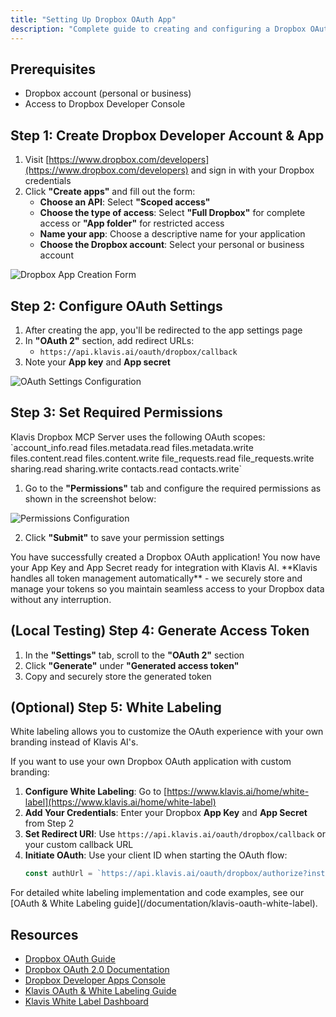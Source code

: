 ```yaml
---
title: "Setting Up Dropbox OAuth App"
description: "Complete guide to creating and configuring a Dropbox OAuth application"
---
```


## Prerequisites

- Dropbox account (personal or business)
- Access to Dropbox Developer Console

## Step 1: Create Dropbox Developer Account & App

1. Visit [https://www.dropbox.com/developers](https://www.dropbox.com/developers) and sign in with your Dropbox credentials
2. Click **"Create apps"** and fill out the form:
   - **Choose an API**: Select **"Scoped access"**
   - **Choose the type of access**: Select **"Full Dropbox"** for complete access or **"App folder"** for restricted access
   - **Name your app**: Choose a descriptive name for your application
   - **Choose the Dropbox account**: Select your personal or business account

<img src="/images/knowledge-base/dropbox_oauth_app/step1_create_app.png" alt="Dropbox App Creation Form" />

## Step 2: Configure OAuth Settings

1. After creating the app, you'll be redirected to the app settings page
2. In **"OAuth 2"** section, add redirect URLs:
   - `https://api.klavis.ai/oauth/dropbox/callback`
3. Note your **App key** and **App secret** 

<img src="/images/knowledge-base/dropbox_oauth_app/step2_oauth_settings.png" alt="OAuth Settings Configuration" />

## Step 3: Set Required Permissions

<Note>
Klavis Dropbox MCP Server uses the following OAuth scopes: `account_info.read files.metadata.read files.metadata.write files.content.read files.content.write file_requests.read file_requests.write sharing.read sharing.write contacts.read contacts.write`
</Note>

1. Go to the **"Permissions"** tab and configure the required permissions as shown in the screenshot below:
<img src="/images/knowledge-base/dropbox_oauth_app/step3_permissions.png" alt="Permissions Configuration" />


2. Click **"Submit"** to save your permission settings

<Check>
You have successfully created a Dropbox OAuth application! You now have your App Key and App Secret ready for integration with Klavis AI.
</Check>

<Tip>
**Klavis handles all token management automatically** - we securely store and manage your tokens so you maintain seamless access to your Dropbox data without any interruption.
</Tip>

## (Local Testing) Step 4: Generate Access Token 

1. In the **"Settings"** tab, scroll to the **"OAuth 2"** section
2. Click **"Generate"** under **"Generated access token"**
3. Copy and securely store the generated token

## (Optional) Step 5: White Labeling 

<Note>
White labeling allows you to customize the OAuth experience with your own branding instead of Klavis AI's.
</Note>

If you want to use your own Dropbox OAuth application with custom branding:

1. **Configure White Labeling**: Go to [https://www.klavis.ai/home/white-label](https://www.klavis.ai/home/white-label)
2. **Add Your Credentials**: Enter your Dropbox **App Key** and **App Secret** from Step 2
3. **Set Redirect URI**: Use `https://api.klavis.ai/oauth/dropbox/callback` or your custom callback URL
4. **Initiate OAuth**: Use your client ID when starting the OAuth flow:
   ```javascript
   const authUrl = `https://api.klavis.ai/oauth/dropbox/authorize?instance_id=${instanceId}&client_id=${yourAppKey}`;
   ```

<Tip>
For detailed white labeling implementation and code examples, see our [OAuth & White Labeling guide](/documentation/klavis-oauth-white-label).
</Tip>

## Resources
- [Dropbox OAuth Guide](https://developers.dropbox.com/oauth-guide)
- [Dropbox OAuth 2.0 Documentation](https://www.dropbox.com/developers/documentation/http/documentation#oauth2-authorize)
- [Dropbox Developer Apps Console](https://www.dropbox.com/developers/apps)
- [Klavis OAuth & White Labeling Guide](/documentation/klavis-oauth-white-label)
- [Klavis White Label Dashboard](https://www.klavis.ai/home/white-label)